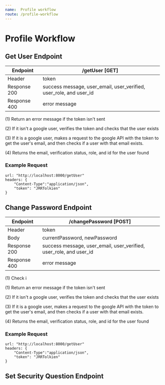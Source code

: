 ```yaml
---
name:  Profile workflow
route: /profile-workflow
---
```


# Profile Workflow

## Get User Endpoint

| Endpoint | /getUser [GET] |
| ------ | ----------- |
| Header   | token |
| Response 200 | success message, user_email, user_verified, user_role, and user_id |
| Response 400 | error message |

(1) Return an error message if the token isn't sent

(2) If it isn't a google user, verifies the token and checks that the user exists

(3) If it is a google user, makes a request to the google API with the token to get the user's email, and then checks if a user with that email exists.

(4) Returns the email, verification status, role, and id for the user found

### Example Request 
    
    url: "http://localhost:8000/getUser"
    headers: {
        "Content-Type":"application/json",
        "token": "JRRTolkien"
    }


## Change Password Endpoint

| Endpoint | /changePassword [POST] |
| ------ | ----------- |
| Header   | token |
| Body   | currentPassword, newPassword |
| Response 200 | success message, user_email, user_verified, user_role, and user_id |
| Response 400 | error message |

(1) Check i

(1) Return an error message if the token isn't sent

(2) If it isn't a google user, verifies the token and checks that the user exists

(3) If it is a google user, makes a request to the google API with the token to get the user's email, and then checks if a user with that email exists.

(4) Returns the email, verification status, role, and id for the user found

### Example Request 
    
    url: "http://localhost:8000/getUser"
    headers: {
        "Content-Type":"application/json",
        "token": "JRRTolkien"
    }

## Set Security Question Endpoint

